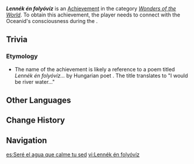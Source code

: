 {{Achievement Infobox
|id           = 84300
|order id     = 5079
|category     = Wonders of the World
|description  = Hear the Oceanid's call and connect with her consciousness.
|requirements = 
|primogems    = 5
|tracking     = 
|topic        = 
|type         = Quest
|quest        = As Light Rain Falls Without Reason
|hidden       = 1
}}
'''''Lennék én folyóvíz''''' is an [[Achievement]] in the category ''[[Wonders of the World]]''. To obtain this achievement, the player needs to connect with the Oceanid's consciousness during the {{Quest|Like the Faint Moonlight of Yesteryear}}.
<!--
==Gameplay Notes==
*
-->
==Trivia==
===Etymology===
* The name of the achievement is likely a reference to a poem titled ''Lennék én folyóvíz...'' by Hungarian poet {{Lang|hu={{w|Sándor Petőfi}}|mini=1}}. The title translates to "I would be river water..."

==Other Languages==
{{Other Languages
|en      = Lennék én folyóvíz
|en_lang = hu
|en_tl   = I would be river water
|zhs     = 我愿是急流
|zhs_rm  = Wǒ yuàn shì jíliú
|zht     = 我願是急流
|zht_rm  = Wǒ yuàn shì jíliú
|zh_tl   = I wish to be a rapid stream
|ja      = もしも私が川だったら
|ja_rm   = Moshimo watashi ga kawa dattara
|ja_tl   = If I were a river
|ko      = 내가 급류였으면
|ko_rm   = 
|ko_tl   = If I were a torrent
|es      = Seré el agua que calme tu sed
|es_tl   = I'll be the water that quenches your thirst
|fr      = Lennék én folyóvíz
|ru      = Ручей лепечет, полный благозвучья...
|ru_tl   = The brook babbles on, full of euphony...
|th      = Lennék én folyóvíz
|vi      = Lennék én folyóvíz
|de      = Lennék én folyóvíz
|id      = Lennék én folyóvíz
|pt      = Desejo Ser a Corrente
|pt_tl   = I want to be the current
|tr      = Akıp Giden Su Olsam
|tr_tl   = If I Were Running Water
|it      = Lennék én folyóvíz
}}

==Change History==
{{Change History|4.0}}

==Navigation==
{{Achievement Navbox}}

[[es:Seré el agua que calme tu sed]]
[[vi:Lennék én folyóvíz]]